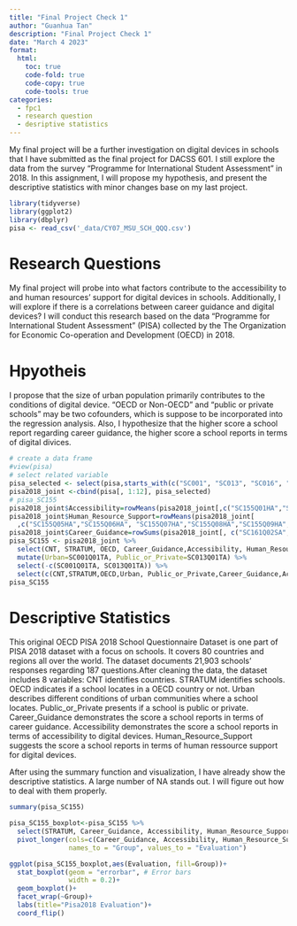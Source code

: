 ```yaml
---
title: "Final Project Check 1"
author: "Guanhua Tan"
description: "Final Project Check 1"
date: "March 4 2023"
format:
  html:
    toc: true
    code-fold: true
    code-copy: true
    code-tools: true
categories:
  - fpc1
  - research question
  - desriptive statistics
---
```


My final project will be a further investigation on digital devices in schools that I have submitted as the final project for DACSS 601. I still explore the data from the survey "Programme for International Student Assessment" in 2018. In this assignment, I will propose my hypothesis, and present the descriptive statistics with minor changes base on my last project.

```r
library(tidyverse)
library(ggplot2)
library(dbplyr)
pisa <- read_csv('_data/CY07_MSU_SCH_QQQ.csv')
```

# Research Questions

My final project will probe into what factors contribute to the accessibility to and human resources' support for digital devices in schools. Additionally, I will explore if there is a correlations between career guidance and digital devices? I will conduct this research based on the data "Programme for International Student Assessment" (PISA) collected by the The Organization for Economic Co-operation and Development (OECD) in 2018.

# Hpyotheis

I propose that the size of urban population primarily contributes to the conditions of digital device. "OECD or Non-OECD" and "public or private schools" may be two cofounders, which is suppose to be incorporated into the regression analysis. Also, I hypothesize that the higher score a school report regarding career guidance, the higher score a school reports in terms of digital divices.

```r
# create a data frame
#view(pisa)
# select related variable
pisa_selected <- select(pisa,starts_with(c("SC001", "SC013", "SC016", "SC161","SC155")))
pisa2018_joint <-cbind(pisa[, 1:12], pisa_selected)
# pisa_SC155
pisa2018_joint$Accessibility=rowMeans(pisa2018_joint[,c("SC155Q01HA","SC155Q02HA",                                                  "SC155Q03HA","SC155Q04HA")])
pisa2018_joint$Human_Resource_Support=rowMeans(pisa2018_joint[
  ,c("SC155Q05HA","SC155Q06HA", "SC155Q07HA","SC155Q08HA","SC155Q09HA", "SC155Q10HA", "SC155Q11HA")])
pisa2018_joint$Career_Guidance=rowSums(pisa2018_joint[, c("SC161Q02SA","SC161Q03SA","SC161Q04SA","SC161Q04SA")])
pisa_SC155 <- pisa2018_joint %>%
  select(CNT, STRATUM, OECD, Career_Guidance,Accessibility, Human_Resource_Support, SC001Q01TA, SC013Q01TA) %>%
  mutate(Urban=SC001Q01TA, Public_or_Private=SC013Q01TA) %>%
  select(-c(SC001Q01TA, SC013Q01TA)) %>%
  select(c(CNT,STRATUM,OECD,Urban, Public_or_Private,Career_Guidance,Accessibility,Human_Resource_Support))
pisa_SC155

```

# Descriptive Statistics

This original OECD PISA 2018 School Questionnaire Dataset is one part of PISA 2018 dataset with a focus on schools. It covers 80 countries and regions all over the world. The dataset documents 21,903 schools' responses regarding 187 questions.After cleaning the data, the dataset includes 8 variables: CNT identifies countries. STRATUM identifies schools. OECD indicates if a school locates in a OECD country or not. Urban describes different conditions of urban communities where a school locates. Public_or_Private presents if a school is public or private. Career_Guidance demonstrates the score a school reports in terms of career guidance. Accessibility demonstrates the score a school reports in terms of accessibility to digital devices. Human_Resource_Support suggests the score a school reports in terms of human ressource support for digital devices.

After using the summary function and visualization, I have already show the descriptive statistics. A large number of NA stands out. I will figure out how to deal with them properly.

```r
summary(pisa_SC155)

pisa_SC155_boxplot<-pisa_SC155 %>%
  select(STRATUM, Career_Guidance, Accessibility, Human_Resource_Support) %>% 
  pivot_longer(cols=c(Career_Guidance, Accessibility, Human_Resource_Support), 
               names_to = "Group", values_to = "Evaluation")

ggplot(pisa_SC155_boxplot,aes(Evaluation, fill=Group))+
  stat_boxplot(geom = "errorbar", # Error bars
               width = 0.2)+
  geom_boxplot()+
  facet_wrap(~Group)+
  labs(title="Pisa2018 Evaluation")+
  coord_flip()
  
```
